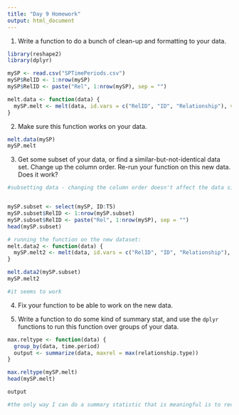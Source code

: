 ```yaml
---
title: "Day 9 Homework"
output: html_document
---
```


1. Write a function to do a bunch of clean-up and formatting to your data.

```r
library(reshape2)
library(dplyr)

mySP <- read.csv("SPTimePeriods.csv")
mySP$RelID <- 1:nrow(mySP)
mySP$RelID <- paste("Rel", 1:nrow(mySP), sep = "")

melt.data <- function(data) {
  mySP.melt <- melt(data, id.vars = c("RelID", "ID", "Relationship"), value.name = "relationship.type", variable.name = "time.period")
}


```


2. Make sure this function works on your data.

```r
melt.data(mySP)
mySP.melt

```


3. Get some subset of your data, or find a similar-but-not-identical data set.  Change up the column order.  Re-run your function on this new data.  Does it work?

```r
#subsetting data - changing the column order doesn't affect the data since the columns are all similarly constructed


mySP.subset <- select(mySP, ID:T5)
mySP.subset$RelID <- 1:nrow(mySP.subset)
mySP.subset$RelID <- paste("Rel", 1:nrow(mySP), sep = "")
head(mySP.subset)

# running the function on the new dataset:
melt.data2 <- function(data) {
  mySP.melt2 <- melt(data, id.vars = c("RelID", "ID", "Relationship"), value.name = "relationship.type", variable.name = "time.period")
}

melt.data2(mySP.subset)
mySP.melt2

#it seems to work
```


4. Fix your function to be able to work on the new data.

5. Write a function to do some kind of summary stat, and use the `dplyr` functions to run this function over groups of your data.

```r

max.reltype <- function(data) {
  group_by(data, time.period)
  output <- summarize(data, maxrel = max(relationship.type))
}

max.reltype(mySP.melt)
head(mySP.melt)

output

#the only way I can do a summary statistic that is meaningful is to recast the data into the distributions - I tried to get the maximum value of the relationship.type column of the .melt data as the output as a test, but it continues to give me errors saying that the .data value is not in the summarize() part of the code. Not sure how to fix it.

```
